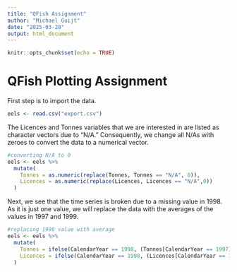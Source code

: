 ```yaml
---
title: "QFish Assignment"
author: "Michael Guijt"
date: "2025-03-28"
output: html_document
---
```


```r
knitr::opts_chunk$set(echo = TRUE)
```

# QFish Plotting Assignment

First step is to import the data.

```r
eels <- read.csv("export.csv")
```

The Licences and Tonnes variables that we are interested in are listed as character vectors due to "N/A." Consequently, we change all N/As with zeroes to convert the data to a numerical vector.

```r
#converting N/A to 0
eels <- eels %>%
  mutate(
    Tonnes = as.numeric(replace(Tonnes, Tonnes == "N/A", 0)),
    Licences = as.numeric(replace(Licences, Licences == "N/A",0))
  )
```

Next, we see that the time series is broken due to a missing value in 1998. As it is just one value, we will replace the data with the averages of the values in 1997 and 1999. 

```r
#replacing 1998 value with average
eels <- eels %>%
  mutate(
    Tonnes = ifelse(CalendarYear == 1998, (Tonnes[CalendarYear == 1997] + Tonnes[CalendarYear == 1999]) / 2, Tonnes),
    Licences = ifelse(CalendarYear == 1998, (Licences[CalendarYear == 1997] + Licences[CalendarYear == 1999]) / 2, Licences)
  )
```